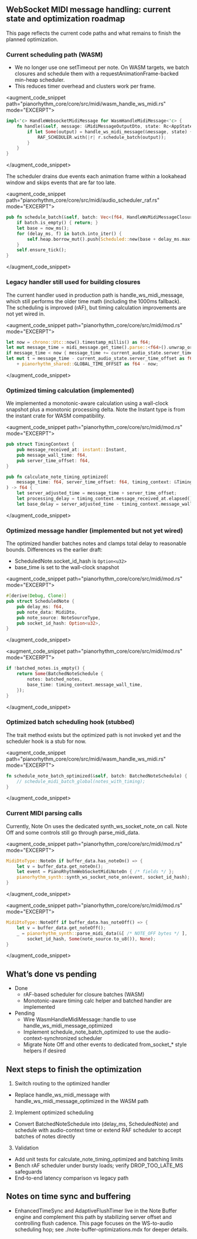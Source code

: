 ## WebSocket MIDI message handling: current state and optimization roadmap

This page reflects the current code paths and what remains to finish the planned optimization.

### Current scheduling path (WASM)
- We no longer use one setTimeout per note. On WASM targets, we batch closures and schedule them with a requestAnimationFrame-backed min-heap scheduler.
- This reduces timer overhead and clusters work per frame.

<augment_code_snippet path="pianorhythm_core/core/src/midi/wasm_handle_ws_midi.rs" mode="EXCERPT">
````rust
impl<'c> HandleWebsocketMidiMessage for WasmHandleMidiMessage<'c> {
    fn handle(&self, message: &MidiMessageOutputDto, state: Rc<AppState>) {
        if let Some(output) = handle_ws_midi_message(&message, state) {
            RAF_SCHEDULER.with(|r| r.schedule_batch(output));
        }
    }
}
````
</augment_code_snippet>

The scheduler drains due events each animation frame within a lookahead window and skips events that are far too late.

<augment_code_snippet path="pianorhythm_core/core/src/midi/audio_scheduler_raf.rs" mode="EXCERPT">
````rust
pub fn schedule_batch(&self, batch: Vec<(f64, HandleWsMidiMessageClosure)>) {
    if batch.is_empty() { return; }
    let base = now_ms();
    for (delay_ms, f) in batch.into_iter() {
        self.heap.borrow_mut().push(Scheduled::new(base + delay_ms.max(0.0), f));
    }
    self.ensure_tick();
}
````
</augment_code_snippet>

### Legacy handler still used for building closures
The current handler used in production path is handle_ws_midi_message, which still performs the older time math (including the 1000ms fallback). The scheduling is improved (rAF), but timing calculation improvements are not yet wired in.

<augment_code_snippet path="pianorhythm_core/core/src/midi/mod.rs" mode="EXCERPT">
````rust
let now = chrono::Utc::now().timestamp_millis() as f64;
let mut message_time = midi_message.get_time().parse::<f64>().unwrap_or_default();
if message_time < now { message_time += current_audio_state.server_time_offset as f64; }
let mut t = message_time - current_audio_state.server_time_offset as f64
    + pianorhythm_shared::GLOBAL_TIME_OFFSET as f64 - now;
````
</augment_code_snippet>

### Optimized timing calculation (implemented)
We implemented a monotonic-aware calculation using a wall-clock snapshot plus a monotonic processing delta. Note the Instant type is from the instant crate for WASM compatibility.

<augment_code_snippet path="pianorhythm_core/core/src/midi/mod.rs" mode="EXCERPT">
````rust
pub struct TimingContext {
    pub message_received_at: instant::Instant,
    pub message_wall_time: f64,
    pub server_time_offset: f64,
}

pub fn calculate_note_timing_optimized(
    message_time: f64, server_time_offset: f64, timing_context: &TimingContext,
) -> f64 {
    let server_adjusted_time = message_time + server_time_offset;
    let processing_delay = timing_context.message_received_at.elapsed().as_millis() as f64;
    let base_delay = server_adjusted_time - timing_context.message_wall_time;
````
</augment_code_snippet>

### Optimized message handler (implemented but not yet wired)
The optimized handler batches notes and clamps total delay to reasonable bounds. Differences vs the earlier draft:
- ScheduledNote.socket_id_hash is `Option<u32>`
- base_time is set to the wall-clock snapshot

<augment_code_snippet path="pianorhythm_core/core/src/midi/mod.rs" mode="EXCERPT">
````rust
#[derive(Debug, Clone)]
pub struct ScheduledNote {
    pub delay_ms: f64,
    pub note_data: MidiDto,
    pub note_source: NoteSourceType,
    pub socket_id_hash: Option<u32>,
}
````
</augment_code_snippet>

<augment_code_snippet path="pianorhythm_core/core/src/midi/mod.rs" mode="EXCERPT">
````rust
if !batched_notes.is_empty() {
    return Some(BatchedNoteSchedule {
        notes: batched_notes,
        base_time: timing_context.message_wall_time,
    });
}
````
</augment_code_snippet>

### Optimized batch scheduling hook (stubbed)
The trait method exists but the optimized path is not invoked yet and the scheduler hook is a stub for now.

<augment_code_snippet path="pianorhythm_core/core/src/midi/wasm_handle_ws_midi.rs" mode="EXCERPT">
````rust
fn schedule_note_batch_optimized(&self, batch: BatchedNoteSchedule) {
    // schedule_midi_batch_global(notes_with_timing);
}
````
</augment_code_snippet>

### Current MIDI parsing calls
Currently, Note On uses the dedicated synth_ws_socket_note_on call. Note Off and some controls still go through parse_midi_data.

<augment_code_snippet path="pianorhythm_core/core/src/midi/mod.rs" mode="EXCERPT">
````rust
MidiDtoType::NoteOn if buffer_data.has_noteOn() => {
    let v = buffer_data.get_noteOn();
    let event = PianoRhythmWebSocketMidiNoteOn { /* fields */ };
    pianorhythm_synth::synth_ws_socket_note_on(event, socket_id_hash);
}
````
</augment_code_snippet>

<augment_code_snippet path="pianorhythm_core/core/src/midi/mod.rs" mode="EXCERPT">
````rust
MidiDtoType::NoteOff if buffer_data.has_noteOff() => {
    let v = buffer_data.get_noteOff();
    _ = pianorhythm_synth::parse_midi_data(&[ /* NOTE_OFF bytes */ ],
        socket_id_hash, Some(note_source.to_u8()), None);
}
````
</augment_code_snippet>

## What’s done vs pending
- Done
  - rAF-based scheduler for closure batches (WASM)
  - Monotonic-aware timing calc helper and batched handler are implemented
- Pending
  - Wire WasmHandleMidiMessage::handle to use handle_ws_midi_message_optimized
  - Implement schedule_note_batch_optimized to use the audio-context-synchronized scheduler
  - Migrate Note Off and other events to dedicated from_socket_* style helpers if desired

## Next steps to finish the optimization
1) Switch routing to the optimized handler
- Replace handle_ws_midi_message with handle_ws_midi_message_optimized in the WASM path

2) Implement optimized scheduling
- Convert BatchedNoteSchedule into (delay_ms, ScheduledNote) and schedule with audio-context time or extend RAF scheduler to accept batches of notes directly

3) Validation
- Add unit tests for calculate_note_timing_optimized and batching limits
- Bench rAF scheduler under bursty loads; verify DROP_TOO_LATE_MS safeguards
- End-to-end latency comparison vs legacy path

## Notes on time sync and buffering
- EnhancedTimeSync and AdaptiveFlushTimer live in the Note Buffer engine and complement this path by stabilizing server offset and controlling flush cadence. This page focuses on the WS-to-audio scheduling hop; see ./note-buffer-optimizations.mdx for deeper details.
